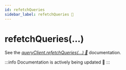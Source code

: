 ```yaml
---
id: refetchQueries
sidebar_label: refetchQueries 📝
---
```


# refetchQueries(...)

See the [_queryClient.refetchQueries(...) 🌴_](https://tanstack.com/query/latest/docs/reference/QueryClient#queryclientrefetchqueries) documentation.

:::info
Documentation is actively being updated 🚧
:::
